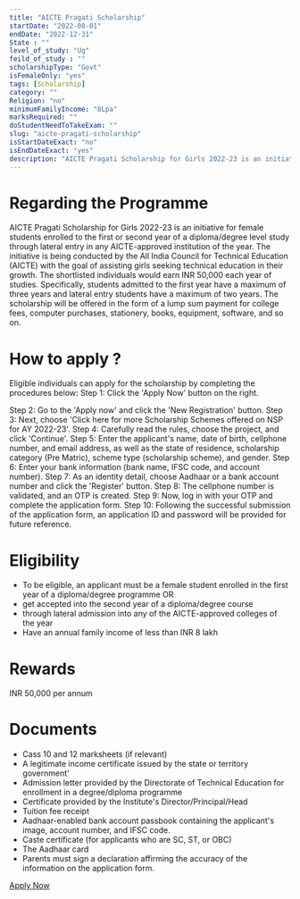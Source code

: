 ```yaml
---
title: "AICTE Pragati Scholarship"
startDate: "2022-08-01"
endDate: "2022-12-31"
State : ""
level_of_study: "Ug"
feild_of_study : ""
scholarshipType: "Govt"
isFemaleOnly: "yes"
tags: [Scholarship]
category: ""
Religion: "no"
minimumFamilyIncome: "8Lpa"
marksRequired: ""
doStudentNeedToTakeExam: ""
slug: "aicte-pragati-scholarship"
isStartDateExact: "no"
isEndDateExact: "yes"
description: "AICTE Pragati Scholarship for Girls 2022-23 is an initiative for female students enrolled to the first or second year of a diploma/degree level study through lateral entry in any AICTE-approved institution of the year"
---
```


# Regarding the Programme

AICTE Pragati Scholarship for Girls 2022-23 is an initiative for female students enrolled to the first or second year of a diploma/degree level study through lateral entry in any AICTE-approved institution of the year.
The initiative is being conducted by the All India Council for Technical Education (AICTE) with the goal of assisting girls seeking technical education in their growth.
The shortlisted individuals would earn INR 50,000 each year of studies.
Specifically, students admitted to the first year have a maximum of three years and lateral entry students have a maximum of two years.
The scholarship will be offered in the form of a lump sum payment for college fees, computer purchases, stationery, books, equipment, software, and so on.

# How to apply ?

Eligible individuals can apply for the scholarship by completing the procedures below: Step 1: Click the 'Apply Now' button on the right.

Step 2: Go to the 'Apply now' and click the 'New Registration' button.
Step 3: Next, choose 'Click here for more Scholarship Schemes offered on NSP for AY 2022-23'.
Step 4: Carefully read the rules, choose the project, and click 'Continue'.
Step 5: Enter the applicant's name, date of birth, cellphone number, and email address, as well as the state of residence, scholarship category (Pre Matric), scheme type (scholarship scheme), and gender.
Step 6: Enter your bank information (bank name, IFSC code, and account number).
Step 7: As an identity detail, choose Aadhaar or a bank account number and click the 'Register' button.
Step 8: The cellphone number is validated, and an OTP is created.
Step 9: Now, log in with your OTP and complete the application form.
Step 10: Following the successful submission of the application form, an application ID and password will be provided for future reference.

# Eligibility

- To be eligible, an applicant must be a female student enrolled in the first year of a diploma/degree programme OR
- get accepted into the second year of a diploma/degree course
- through lateral admission into any of the AICTE-approved colleges of the year
- Have an annual family income of less than INR 8 lakh

# Rewards

INR 50,000 per annum

# Documents

- Cass 10 and 12 marksheets (if relevant)
- A legitimate income certificate issued by the state or territory government'
- Admission letter provided by the Directorate of Technical Education for enrollment in a degree/diploma programme
- Certificate provided by the Institute's Director/Principal/Head
- Tuition fee receipt
- Aadhaar-enabled bank account passbook containing the applicant's image, account number, and IFSC code.
- Caste certificate (for applicants who are SC, ST, or OBC)
- The Aadhaar card
- Parents must sign a declaration affirming the accuracy of the information on the application form.

[Apply Now](https://www.aicte-india.org/schemes/students-development-schemes/Pragati/General-Instructions)
